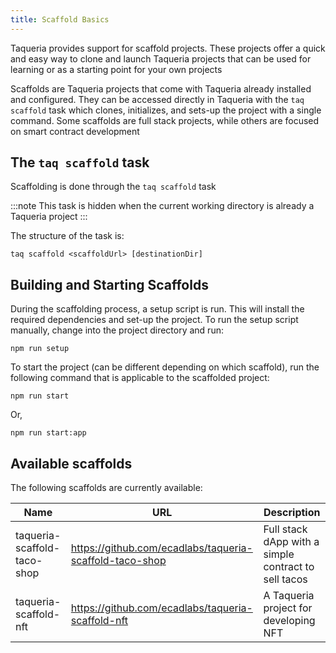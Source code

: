 ```yaml
---
title: Scaffold Basics
---
```


Taqueria provides support for scaffold projects. These projects offer a quick and easy way to clone and launch Taqueria projects that can be used for learning or as a starting point for your own projects

Scaffolds are Taqueria projects that come with Taqueria already installed and configured. They can be accessed directly in Taqueria with the `taq scaffold` task which clones, initializes, and sets-up the project with a single command. Some scaffolds are full stack projects, while others are focused on smart contract development

## The `taq scaffold` task

Scaffolding is done through the `taq scaffold` task 

:::note
This task is hidden when the current working directory is already a Taqueria project
:::

The structure of the task is:

```shell
taq scaffold <scaffoldUrl> [destinationDir]
```

## Building and Starting Scaffolds

During the scaffolding process, a setup script is run. This will install the required dependencies and set-up the project. To run the setup script manually, change into the project directory and run:

```shell
npm run setup
```

To start the project (can be different depending on which scaffold), run the following command that is applicable to the scaffolded project:

```shell
npm run start
```

Or,

```shell
npm run start:app
```

## Available scaffolds

The following scaffolds are currently available:

| Name                         | URL                                                      | Description                                            |
|------------------------------|----------------------------------------------------------|--------------------------------------------------------|
| taqueria-scaffold-taco-shop  | https://github.com/ecadlabs/taqueria-scaffold-taco-shop  | Full stack dApp with a simple contract to sell tacos   |
| taqueria-scaffold-nft        | https://github.com/ecadlabs/taqueria-scaffold-nft        | A Taqueria project for developing NFT                  |